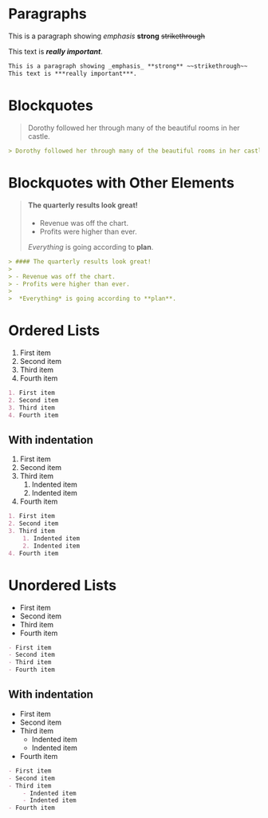 # Paragraphs

This is a paragraph showing _emphasis_ **strong** ~~strikethrough~~

This text is ***really important***.

```markdown
This is a paragraph showing _emphasis_ **strong** ~~strikethrough~~
This text is ***really important***.
```

# Blockquotes

> Dorothy followed her through many of the beautiful rooms in her castle.

```markdown
> Dorothy followed her through many of the beautiful rooms in her castle.
```

# Blockquotes with Other Elements

> #### The quarterly results look great!
>
> - Revenue was off the chart.
> - Profits were higher than ever.
>
>  *Everything* is going according to **plan**.

```markdown
> #### The quarterly results look great!
>
> - Revenue was off the chart.
> - Profits were higher than ever.
>
>  *Everything* is going according to **plan**.
```

# Ordered Lists

1. First item
2. Second item
3. Third item
4. Fourth item

```markdown
1. First item
2. Second item
3. Third item
4. Fourth item
```

## With indentation

1. First item
2. Second item
3. Third item
    1. Indented item
    2. Indented item
4. Fourth item

```markdown
1. First item
2. Second item
3. Third item
    1. Indented item
    2. Indented item
4. Fourth item
```

# Unordered Lists

- First item
- Second item
- Third item
- Fourth item

```markdown
- First item
- Second item
- Third item
- Fourth item
```

## With indentation

- First item
- Second item
- Third item
    - Indented item
    - Indented item
- Fourth item

```markdown
- First item
- Second item
- Third item
    - Indented item
    - Indented item
- Fourth item
```